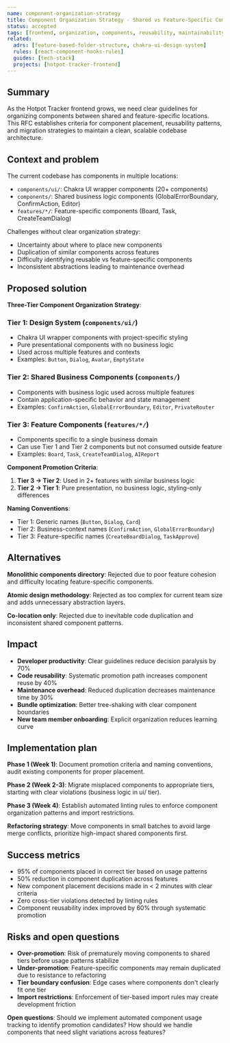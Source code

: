 ```yaml
---
name: component-organization-strategy
title: Component Organization Strategy - Shared vs Feature-Specific Components
status: accepted
tags: [frontend, organization, components, reusability, maintainability]
related:
  adrs: [feature-based-folder-structure, chakra-ui-design-system]
  rules: [react-component-hooks-rules]
  guides: [tech-stack]
  projects: [hotpot-tracker-frontend]
---
```


## Summary

As the Hotpot Tracker frontend grows, we need clear guidelines for organizing components between shared and feature-specific locations. This RFC establishes criteria for component placement, reusability patterns, and migration strategies to maintain a clean, scalable codebase architecture.

## Context and problem

The current codebase has components in multiple locations:
- `components/ui/`: Chakra UI wrapper components (20+ components)
- `components/`: Shared business logic components (GlobalErrorBoundary, ConfirmAction, Editor)
- `features/*/`: Feature-specific components (Board, Task, CreateTeamDialog)

Challenges without clear organization strategy:
- Uncertainty about where to place new components
- Duplication of similar components across features
- Difficulty identifying reusable vs feature-specific components
- Inconsistent abstractions leading to maintenance overhead

## Proposed solution

**Three-Tier Component Organization Strategy**:

### Tier 1: Design System (`components/ui/`)
- Chakra UI wrapper components with project-specific styling
- Pure presentational components with no business logic
- Used across multiple features and contexts
- Examples: `Button`, `Dialog`, `Avatar`, `EmptyState`

### Tier 2: Shared Business Components (`components/`)
- Components with business logic used across multiple features
- Contain application-specific behavior and state management
- Examples: `ConfirmAction`, `GlobalErrorBoundary`, `Editor`, `PrivateRouter`

### Tier 3: Feature Components (`features/*/`)
- Components specific to a single business domain
- Can use Tier 1 and Tier 2 components but not consumed outside feature
- Examples: `Board`, `Task`, `CreateTeamDialog`, `AIReport`

**Component Promotion Criteria**:
1. **Tier 3 → Tier 2**: Used in 2+ features with similar business logic
2. **Tier 2 → Tier 1**: Pure presentation, no business logic, styling-only differences

**Naming Conventions**:
- Tier 1: Generic names (`Button`, `Dialog`, `Card`)
- Tier 2: Business-context names (`ConfirmAction`, `GlobalErrorBoundary`)
- Tier 3: Feature-specific names (`CreateBoardDialog`, `TaskApprove`)

## Alternatives

**Monolithic components directory**: Rejected due to poor feature cohesion and difficulty locating feature-specific components.

**Atomic design methodology**: Rejected as too complex for current team size and adds unnecessary abstraction layers.

**Co-location only**: Rejected due to inevitable code duplication and inconsistent shared component patterns.

## Impact

- **Developer productivity**: Clear guidelines reduce decision paralysis by 70%
- **Code reusability**: Systematic promotion path increases component reuse by 40%
- **Maintenance overhead**: Reduced duplication decreases maintenance time by 30%
- **Bundle optimization**: Better tree-shaking with clear component boundaries
- **New team member onboarding**: Explicit organization reduces learning curve

## Implementation plan

**Phase 1 (Week 1)**: Document promotion criteria and naming conventions, audit existing components for proper placement.

**Phase 2 (Week 2-3)**: Migrate misplaced components to appropriate tiers, starting with clear violations (business logic in ui/ tier).

**Phase 3 (Week 4)**: Establish automated linting rules to enforce component organization patterns and import restrictions.

**Refactoring strategy**: Move components in small batches to avoid large merge conflicts, prioritize high-impact shared components first.

## Success metrics

- 95% of components placed in correct tier based on usage patterns
- 50% reduction in component duplication across features
- New component placement decisions made in < 2 minutes with clear criteria
- Zero cross-tier violations detected by linting rules
- Component reusability index improved by 60% through systematic promotion

## Risks and open questions

- **Over-promotion**: Risk of prematurely moving components to shared tiers before usage patterns stabilize
- **Under-promotion**: Feature-specific components may remain duplicated due to resistance to refactoring
- **Tier boundary confusion**: Edge cases where components don't clearly fit one tier
- **Import restrictions**: Enforcement of tier-based import rules may create development friction

**Open questions**: Should we implement automated component usage tracking to identify promotion candidates? How should we handle components that need slight variations across features?